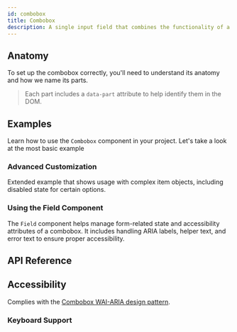 ```yaml
---
id: combobox
title: Combobox
description: A single input field that combines the functionality of a select and input.
---
```


<ComponentPreview id="Combobox" />

## Anatomy

To set up the combobox correctly, you'll need to understand its anatomy and how we name its parts.

> Each part includes a `data-part` attribute to help identify them in the DOM.

<Anatomy id="combobox" />

## Examples

Learn how to use the `Combobox` component in your project. Let's take a look at the most basic
example

<Example id="basic" />

### Advanced Customization

Extended example that shows usage with complex item objects, including disabled state for certain
options.

<Example id="advanced" />

### Using the Field Component

The `Field` component helps manage form-related state and accessibility attributes of a combobox.
It includes handling ARIA labels, helper text, and error text to ensure proper accessibility.

<Example id="with-field" />

## API Reference

<ComponentTypes id="combobox" />

## Accessibility

Complies with the
[Combobox WAI-ARIA design pattern](https://www.w3.org/WAI/ARIA/apg/patterns/combobox/).

### Keyboard Support

<KeyBindingsTable id="combobox" />
